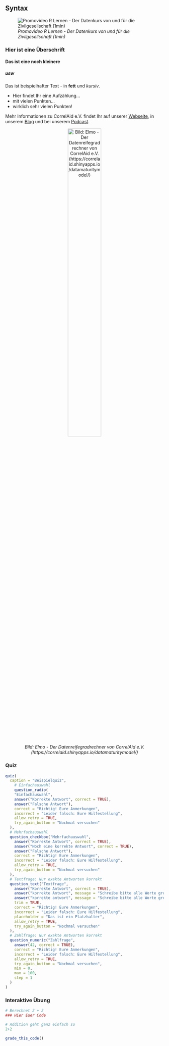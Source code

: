 <!-- So gebt Ihr den einzelnen Seiten (Tabs) einen Titel: ## Euer Titel -->
## Syntax


<!-- So fügt Ihr ein Video ein: ![*Lernvideo: Videobeschreibung (Dauer in min)*](https://EuerLink) -->
![*Promovideo R Lernen - Der Datenkurs von und für die Zivilgesellschaft (1min)*](https://youtu.be/avH7Yn86SrU)


<!-- So fügt Ihr eine Überschrift ein: ### Eure Überschrift -->
### Hier ist eine Überschrift 
#### Das ist eine noch kleinere
##### usw


<!-- So formatiert Ihr Text: **fett**, *kursiv* -->
Das ist beispielhafter Text - in **fett** und *kursiv*.


<!-- Mit Spiegelstrichen könnt Ihr Aufzählungen kreiieren (vorher und nachher zwei Leerzeilen einfügen) -->
- Hier findet Ihr eine Aufzählung...
- mit vielen Punkten...
- wirklich sehr vielen Punkten!


<!-- So fügt Ihr einen Link ein: ![*Linkbeschreibung](https://EuerLink){target="_blank"} -->
Mehr Informationen zu CorrelAid e.V. findet Ihr auf unserer [Webseite](https://correlaid.org){target="_blank"}, in unserem [Blog](https://correlaid.org/blog/){target="_blank"} und bei unserem [Podcast](https://soundcloud.com/correlaid_podcast){target="_blank"}.


<!-- So fügt Ihr ein zentriertes Bild ein: <center> ![*Bildtitel*](https://LinkZumBild){#id .class width=100% height=100%} </center> -->

<center>

![*Bild: Elmo - Der Datenreifegradrechner von CorrelAid e.V. (https://correlaid.shinyapps.io/datamaturitymodel/)*](https://correlaid.org/images/nonprofits/elmo.png){#id .class width=50% height=50%}

</center>


<!-- So fügt Ihr ein Quiz ein -->
### Quiz
```r
quiz(
  caption = "Beispielquiz",
    # Einfachauswahl
    question_radio(
    "Einfachauswahl",
    answer("Korrekte Antwort", correct = TRUE),
    answer("Falsche Antwort"),
    correct = "Richtig! Eure Anmerkungen",
    incorrect = "Leider falsch: Eure Hilfestellung",
    allow_retry = TRUE,
    try_again_button = "Nochmal versuchen"
  ),
  # Mehrfachauswahl
  question_checkbox("Mehrfachauswahl",
    answer("Korrekte Antwort", correct = TRUE),
    answer("Noch eine korrekte Antwort", correct = TRUE),
    answer("Falsche Antwort"),
    correct = "Richtig! Eure Anmerkungen",
    incorrect = "Leider falsch: Eure Hilfestellung",
    allow_retry = TRUE,
    try_again_button = "Nochmal versuchen"
  ),
  # Textfrage: Nur exakte Antworten korrekt
  question_text("Textfrage",
    answer("Korrekte Antwort", correct = TRUE),
    answer("korrekte Antwort", message = "Schreibe bitte alle Worte groß."),
    answer("korrekte antwort", message = "Schreibe bitte alle Worte groß."),
    trim = TRUE,
    correct = "Richtig! Eure Anmerkungen",
    incorrect = "Leider falsch: Eure Hilfestellung",
    placeholder = "Das ist ein Platzhalter",
    allow_retry = TRUE,
    try_again_button = "Nochmal versuchen"
  ),
  # Zahlfrage: Nur exakte Antworten korrekt
  question_numeric("Zahlfrage",
    answer(42, correct = TRUE),
    correct = "Richtig! Eure Anmerkungen",
    incorrect = "Leider falsch: Eure Hilfestellung",
    allow_retry = TRUE,
    try_again_button = "Nochmal versuchen",
    min = 0,
    max = 100,
    step = 1
  )
)
```


<!-- So fügt Ihr eine interaktive Programmierübung ein -->
### Interaktive Übung
```r
# Berechnet 2 + 2
### Hier Euer Code
```

```r
# Addition geht ganz einfach so
2+2
```

```r
grade_this_code()
```